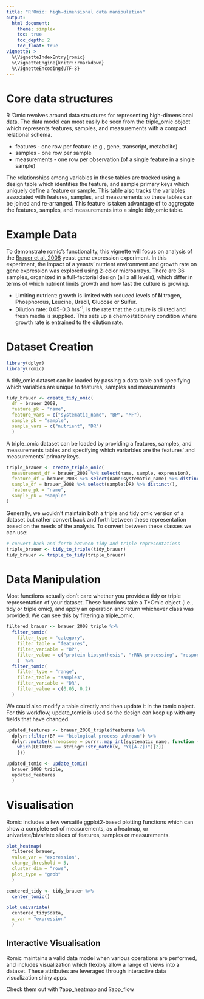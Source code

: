 ```yaml
---
title: "R'Omic: high-dimensional data manipulation"
output: 
  html_document:
    theme: simplex
    toc: true
    toc_depth: 2
    toc_float: true
vignette: >
  %\VignetteIndexEntry{romic}
  %\VignetteEngine{knitr::rmarkdown}
  %\VignetteEncoding{UTF-8}
---
```


# Core data structures

R 'Omic revolves around data structures for representing high-dimensional data. The data model can most easily be seen from the triple_omic object which represents features, samples, and measurements with a compact relational schema.

- features - one row per feature (e.g., gene, transcript, metabolite)
- samples - one row per sample
- measurements - one row per observation (of a single feature in a single sample)

The relationships among variables in these tables are tracked using a design table which identifies the feature, and sample primary keys which uniquely define a feature or sample. This table also tracks the variables associated with features, samples, and measurements so these tables can be joined and re-arranged. This feature is taken advantage of to aggregate the features, samples, and measurements into a single tidy_omic table.

# Example Data

To demonstrate romic's functionality, this vignette will focus on analysis of the [Brauer et al. 2008](https://pubmed.ncbi.nlm.nih.gov/17959824/) yeast gene expression experiment. In this experiment, the impact of a yeasts' nutrient environment and growth rate on gene expression was explored using 2-color microarrays. There are 36 samples, organized in a full-factorial design (all x all levels), which differ in terms of which nutrient limits growth and how fast the culture is growing.

- Limiting nutrient: growth is limited with reduced levels of **N**itrogen, **P**hosphorous, **L**eucine, **U**racil, **G**lucose or **S**ulfur. 
- Dilution rate: 0.05-0.3 hrs^-1^, is the rate that the culture is diluted and fresh media is supplied. This sets up a chemostationary condition where growth rate is entrained to the dilution rate.

# Dataset Creation

```r
library(dplyr)
library(romic)
```

A tidy_omic dataset can be loaded by passing a data table and specifying which variables are unique to features, samples and measurements

```r
tidy_brauer <- create_tidy_omic(
  df = brauer_2008,
  feature_pk = "name",
  feature_vars = c("systematic_name", "BP", "MF"),
  sample_pk = "sample",
  sample_vars = c("nutrient", "DR")
  )
```

A triple_omic dataset can be loaded by providing a features, samples, and measurements tables and specifying which variarbles are the features' and measurements' primary keys.

```r
triple_brauer <- create_triple_omic(
  measurement_df = brauer_2008 %>% select(name, sample, expression),
  feature_df = brauer_2008 %>% select(name:systematic_name) %>% distinct(),
  sample_df = brauer_2008 %>% select(sample:DR) %>% distinct(),
  feature_pk = "name",
  sample_pk = "sample"
)
```

Generally, we wouldn't maintain both a triple and tidy omic version of a dataset but rather convert back and forth between these representation based on the needs of the analysis. To convert between these classes we can use:

```r
# convert back and forth between tidy and triple representations
triple_brauer <- tidy_to_triple(tidy_brauer)
tidy_brauer <- triple_to_tidy(triple_brauer)
```

# Data Manipulation

Most functions actually don't care whether you provide a tidy or triple representation of your dataset. These functions take a T*Omic object (i.e., tidy or triple omic), and apply an operation and return whichever class was provided. We can see this by filtering a triple_omic.

```r
filtered_brauer <- brauer_2008_triple %>%
  filter_tomic(
    filter_type = "category",
    filter_table = "features",
    filter_variable = "BP",
    filter_value = c("protein biosynthesis", "rRNA processing", "response to stress")
    )  %>%
  filter_tomic(
    filter_type = "range",
    filter_table = "samples",
    filter_variable = "DR",
    filter_value = c(0.05, 0.2)
  )
```

We could also modify a table directly and then update it in the tomic object. For this workflow, update_tomic is used so the design can keep up with any fields that have changed.

```r
updated_features <- brauer_2008_triple$features %>%
  dplyr::filter(BP == "biological process unknown") %>%
  dplyr::mutate(chromosome = purrr::map_int(systematic_name, function (x) {
    which(LETTERS == stringr::str_match(x, "Y([A-Z])")[2])
    }))

updated_tomic <- update_tomic(
  brauer_2008_triple,
  updated_features
  )
```

# Visualisation

Romic includes a few versatile ggplot2-based plotting functions which can show a complete set of measurements, as a heatmap, or univariate/bivariate slices of features, samples or measurements.

```r
plot_heatmap(
  filtered_brauer,
  value_var = "expression",
  change_threshold = 5,
  cluster_dim = "rows",
  plot_type = "grob"
  )
```

```r
centered_tidy <- tidy_brauer %>%
  center_tomic()

plot_univariate(
  centered_tidy$data,
  x_var = "expression"
  )
```

## Interactive Visualisation

Romic maintains a valid data model when various operations are performed, and includes visualization which flexibly allow a range of views into a dataset. These attributes are leveraged through interactive data visualization shiny apps.

Check them out with ?app_heatmap and ?app_flow
